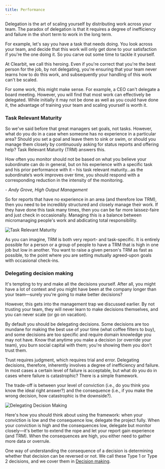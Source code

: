 ```yaml
---
title: Performance
---
```



Delegation is the art of scaling yourself by distributing work across your team. The paradox of delegation is that it requires a degree of inefficiency and failure in the short term to work in the long term.

For example, let's say you have a task that needs doing. You look across your team, and decide that this work will only get done to your satisfaction if you're the one doing it. So you carve out some time to tackle it yourself.

At Clearbit, we call this heroing. Even if you're correct that you're the best person for the job, by not delegating, you're ensuring that your team never learns how to do this work, and subsequently your handling of this work can't be scaled.

For some work, this might make sense. For example, a CEO can't delegate a board meeting. However, you will find that most work can effectively be delegated. While initially it may not be done as well as you could have done it, the advantage of training your team and scaling yourself is worth it.

### Task Relevant Maturity

So we've said before that great managers set goals, not tasks. However, what do you do in a case when someone has no experience in a particular area? Should you set a goal and leave them to sink or swim, or should you manage them closely by continuously asking for status reports and offering help? Task Relevant Maturity (TRM) answers this.

<Callout emoji="🗣">
How often you monitor should not be based on what you believe your subordinate can do in general, but on his experience with a specific task and his prior performance with it – his task relevant maturity…as the subordinate’s work improves over time, you should respond with a corresponding reduction in the intensity of the monitoring.

*- Andy Grove, High Output Management*
</Callout>

So for reports that have no experience in an area (and therefore low TRM), then you need to be incredibly structured and closely manage their work. If they have done this task many times, then you can be far more laissez-faire and just check in occasionally. Managing this is a balance between micromanaging people's work and abdicating total responsibility.

![Task Relevant Maturity](/chapters/creating-and-achieving-goals/task-relevant-maturity.png)

As you can imagine, TRM is both very report- and task-specific. It is entirely possible for a person or a group of people to have a TRM that is high in one job but low in another. You want to raise a given person's TRM as fast as possible, to the point where you are setting mutually agreed-upon goals with occasional check-ins.

### Delegating decision making

It's tempting to try and make all the decisions yourself. After all, you might have a lot of context and you might have been at the company longer than your team—surely you're going to make better decisions?

However, this gets into the management trap we discussed earlier. By not trusting your team, they will never learn to make decisions themselves, and you can never scale (or go on vacation).

By default you should be delegating decisions. Some decisions are too mundane for making the best use of your time (what coffee filters to buy), and some decisions are too specific and require domain knowledge you may not have. Know that anytime you make a decision (or override your team), you burn social capital with them; you're showing them you don't trust them.

Trust requires judgment, which requires trial and error. Delegating decisions, therefore, inherently involves a degree of inefficiency and failure. In most cases a certain level of failure is acceptable, but what do you do in cases where failure is catastrophic? There is a simple framework.

The trade-off is between your level of conviction (i.e., do you think you know the ideal right answer?) and the consequence (i.e., if you make the wrong decision, how catastrophic is the downside?).

![Delegating Decision Making](/chapters/creating-and-achieving-goals/delegating-decision-making.png)

Here's how you should think about using the framework: when your conviction is low and the consequence low, delegate the project fully. When your conviction is high and the consequences low, delegate but monitor closely—it's better to extend the rope and let your report gain experience (and TRM). When the consequences are high, you either need to gather more data or overrule.

One way of understanding the consequence of a decision is determining whether that decision can be reversed or not. We call these Type 1 or Type 2 decisions, and we cover them in [Decision making](https://www.notion.so/Decision-making-d70d5024b91d4a97a194d05d7233371f).